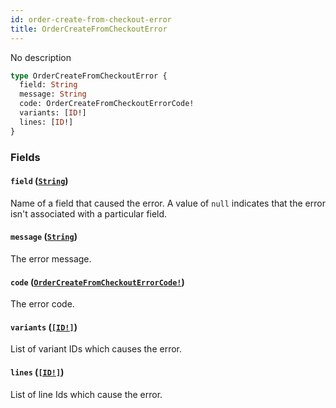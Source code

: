 ```yaml
---
id: order-create-from-checkout-error
title: OrderCreateFromCheckoutError
---
```


No description

```graphql
type OrderCreateFromCheckoutError {
  field: String
  message: String
  code: OrderCreateFromCheckoutErrorCode!
  variants: [ID!]
  lines: [ID!]
}
```

### Fields

#### `field` ([`String`](../../../developer/api-reference/scalars/string))

Name of a field that caused the error. A value of `null` indicates that the error isn't associated with a particular field.

#### `message` ([`String`](../../../developer/api-reference/scalars/string))

The error message.

#### `code` ([`OrderCreateFromCheckoutErrorCode!`](../../../developer/api-reference/enums/order-create-from-checkout-error-code))

The error code.

#### `variants` ([`[ID!]`](../../../developer/api-reference/scalars/id))

List of variant IDs which causes the error.

#### `lines` ([`[ID!]`](../../../developer/api-reference/scalars/id))

List of line Ids which cause the error.
